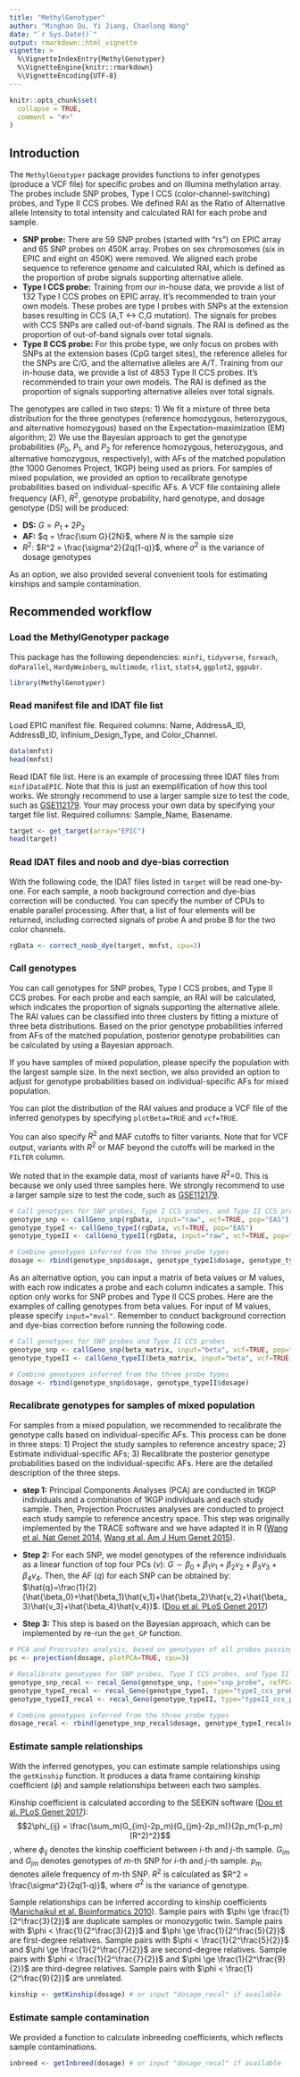 ```yaml
---
title: "MethylGenotyper"
author: "Minghan Qu, Yi Jiang, Chaolong Wang"
date: "`r Sys.Date()`"
output: rmarkdown::html_vignette
vignette: >
  %\VignetteIndexEntry{MethylGenotyper}
  %\VignetteEngine{knitr::rmarkdown}
  %\VignetteEncoding{UTF-8}
---
```


```r
knitr::opts_chunk$set(
  collapse = TRUE,
  comment = "#>"
)
```

## Introduction

The `MethylGenotyper` package provides functions to infer genotypes (produce a VCF file) for specific probes and on Illumina methylation array. The probes include SNP probes, Type I CCS (color-channel-switching) probes, and Type II CCS probes. We defined RAI as the Ratio of Alternative allele Intensity to total intensity and calculated RAI for each probe and sample.

-   **SNP probe:** There are 59 SNP probes (started with "rs") on EPIC array and 65 SNP probes on 450K array. Probes on sex chromosomes (six in EPIC and eight on 450K) were removed. We aligned each probe sequence to reference genome and calculated RAI, which is defined as the proportion of probe signals supporting alternative allele.
-   **Type I CCS probe:** Training from our in-house data, we provide a list of 132 Type I CCS probes on EPIC array. It's recommended to train your own models. These probes are type I probes with SNPs at the extension bases resulting in CCS (A,T \<-\> C,G mutation). The signals for probes with CCS SNPs are called out-of-band signals. The RAI is defined as the proportion of out-of-band signals over total signals.
-   **Type II CCS probe:** For this probe type, we only focus on probes with SNPs at the extension bases (CpG target sites), the reference alleles for the SNPs are C/G, and the alternative alleles are A/T. Training from our in-house data, we provide a list of 4853 Type II CCS probes. It's recommended to train your own models. The RAI is defined as the proportion of signals supporting alternative alleles over total signals.

The genotypes are called in two steps: 1) We fit a mixture of three beta distribution for the three genotypes (reference homozygous, heterozygous, and alternative homozygous) based on the Expectation--maximization (EM) algorithm; 2) We use the Bayesian approach to get the genotype probabilities ($P_0$, $P_1$, and $P_2$ for reference homozygous, heterozygous, and alternative homozygous, respectively), with AFs of the matched population (the 1000 Genomes Project, 1KGP) being used as priors. For samples of mixed population, we provided an option to recalibrate genotype probabilities based on individual-specific AFs. A VCF file containing allele frequency (AF), $R^2$, genotype probability, hard genotype, and dosage genotype (DS) will be produced:

-   **DS:** $G = P_1 + 2P_2$
-   **AF:** $q = \frac{\sum G}{2N}$, where $N$ is the sample size
-   $R^2$: $R^2 = \frac{\sigma^2}{2q(1-q)}$, where $\sigma^2$ is the variance of dosage genotypes

As an option, we also provided several convenient tools for estimating kinships and sample contamination.

## Recommended workflow

### Load the MethylGenotyper package

This package has the following dependencies: `minfi`, `tidyverse`, `foreach`, `doParallel`, `HardyWeinberg`, `multimode`, `rlist`, `stats4`, `ggplot2`, `ggpubr`.

```r
library(MethylGenotyper)
```

### Read manifest file and IDAT file list

Load EPIC manifest file. Required columns: Name, AddressA_ID, AddressB_ID, Infinium_Design_Type, and Color_Channel.

```r
data(mnfst)
head(mnfst)
```

Read IDAT file list. Here is an example of processing three IDAT files from `minfiDataEPIC`. Note that this is just an exemplification of how this tool works. We strongly recommend to use a larger sample size to test the code, such as [GSE112179](https://www.ncbi.nlm.nih.gov/geo/query/acc.cgi?acc=GSE112179). Your may process your own data by specifying your target file list. Required collumns: Sample_Name, Basename.

```r
target <- get_target(array="EPIC")
head(target)
```

### Read IDAT files and noob and dye-bias correction

With the following code, the IDAT files listed in `target` will be read one-by-one. For each sample, a noob background correction and dye-bias correction will be conducted. You can specify the number of CPUs to enable parallel processing. After that, a list of four elements will be returned, including corrected signals of probe A and probe B for the two color channels.

```r
rgData <- correct_noob_dye(target, mnfst, cpu=3)
```

### Call genotypes

You can call genotypes for SNP probes, Type I CCS probes, and Type II CCS probes. For each probe and each sample, an RAI will be calculated, which indicates the proportion of signals supporting the alternative allele. The RAI values can be classified into three clusters by fitting a mixture of three beta distributions. Based on the prior genotype probabilities inferred from AFs of the matched population, posterior genotype probabilities can be calculated by using a Bayesian approach.

If you have samples of mixed population, please specify the population with the largest sample size. In the next section, we also provided an option to adjust for genotype probabilities based on individual-specific AFs for mixed population.

You can plot the distribution of the RAI values and produce a VCF file of the inferred genotypes by specifying `plotBeta=TRUE` and `vcf=TRUE`.

You can also specify $R^2$ and MAF cutoffs to filter variants. Note that for VCF output, variants with $R^2$ or MAF beyond the cutoffs will be marked in the `FILTER` column.

We noted that in the example data, most of variants have $R^2$=0. This is because we only used three samples here. We strongly recommend to use a larger sample size to test the code, such as [GSE112179](https://www.ncbi.nlm.nih.gov/geo/query/acc.cgi?acc=GSE112179).

```r
# Call genotypes for SNP probes, Type I CCS probes, and Type II CCS probes
genotype_snp <- callGeno_snp(rgData, input="raw", vcf=TRUE, pop="EAS")
genotype_typeI <- callGeno_typeI(rgData, vcf=TRUE, pop="EAS")
genotype_typeII <- callGeno_typeII(rgData, input="raw", vcf=TRUE, pop="EAS")

# Combine genotypes inferred from the three probe types
dosage <- rbind(genotype_snp$dosage, genotype_typeI$dosage, genotype_typeII$dosage)
```

As an alternative option, you can input a matrix of beta values or M values, with each row indicates a probe and each column indicates a sample. This option only works for SNP probes and Type II CCS probes. Here are the examples of calling genotypes from beta values. For input of M values, please specify `input="mval"`. Remember to conduct background correction and dye-bias correction before running the following code.

```r
# Call genotypes for SNP probes and Type II CCS probes
genotype_snp <- callGeno_snp(beta_matrix, input="beta", vcf=TRUE, pop="EAS")
genotype_typeII <- callGeno_typeII(beta_matrix, input="beta", vcf=TRUE, pop="EAS")

# Combine genotypes inferred from the three probe types
dosage <- rbind(genotype_snp$dosage, genotype_typeII$dosage)
```

### Recalibrate genotypes for samples of mixed population

For samples from a mixed population, we recommended to recalibrate the genotype calls based on individual-specific AFs. This process can be done in three steps: 1) Project the study samples to reference ancestry space; 2) Estimate individual-specific AFs; 3) Recalibrate the posterior genotype probabilities based on the individual-specific AFs. Here are the detailed description of the three steps.

-   **step 1:** Principal Components Analyses (PCA) are conducted in 1KGP individuals and a combination of 1KGP individuals and each study sample. Then, Projection Procrustes analyses are conducted to project each study sample to reference ancestry space. This step was originally implemented by the TRACE software and we have adapted it in R ([Wang et al. Nat Genet 2014](https://www.nature.com/articles/ng.2924), [Wang et al. Am J Hum Genet 2015](http://dx.doi.org/10.1016/j.ajhg.2015.04.018)).

-   **Step 2:** For each SNP, we model genotypes of the reference individuals as a linear function of top four PCs ($v$): $G\sim\beta_0+\beta_1v_1+\beta_2v_2+\beta_3v_3+\beta_4v_4$. Then, the AF ($q$) for each SNP can be obtained by: $\hat{q}=\frac{1}{2}(\hat{\beta_0}+\hat{\beta_1}\hat{v_1}+\hat{\beta_2}\hat{v_2}+\hat{\beta_3}\hat{v_3}+\hat{\beta_4}\hat{v_4})$. ([Dou et al. PLoS Genet 2017](https://journals.plos.org/plosgenetics/article?id=10.1371/journal.pgen.1007021))

-   **Step 3:** This step is based on the Bayesian approach, which can be implemented by re-run the `get_GP` function.

```r
# PCA and Procrustes analysis, based on genotypes of all probes passing QC
pc <- projection(dosage, plotPCA=TRUE, cpu=3)

# Recalibrate genotypes for SNP probes, Type I CCS probes, and Type II CCS probes
genotype_snp_recal <- recal_Geno(genotype_snp, type="snp_probe", refPC=pc$refPC, studyPC=pc$studyPC)
genotype_typeI_recal <- recal_Geno(genotype_typeI, type="typeI_ccs_probe", refPC=pc$refPC, studyPC=pc$studyPC)
genotype_typeII_recal <- recal_Geno(genotype_typeII, type="typeII_ccs_probe", refPC=pc$refPC, studyPC=pc$studyPC)

# Combine genotypes inferred from the three probe types
dosage_recal <- rbind(genotype_snp_recal$dosage, genotype_typeI_recal$dosage, genotype_typeII_recal$dosage)
```

### Estimate sample relationships

With the inferred genotypes, you can estimate sample relationships using the `getKinship` function. It produces a data frame containing kinship coefficient ($\phi$) and sample relationships between each two samples.

Kinship coefficient is calculated according to the SEEKIN software ([Dou et al. PLoS Genet 2017](https://journals.plos.org/plosgenetics/article?id=10.1371/journal.pgen.1007021)): $$2\phi_{ij} = \frac{\sum_m(G_{im}-2p_m)(G_{jm}-2p_m)}{2p_m(1-p_m)(R^2)^2}$$, where $\phi_{ij}$ denotes the kinship coefficient between $i$-th and $j$-th sample. $G_{im}$ and $G_{jm}$ denotes genotypes of $m$-th SNP for $i$-th and $j$-th sample. $p_m$ denotes allele frequency of $m$-th SNP. $R^2$ is calculated as $R^2 = \frac{\sigma^2}{2q(1-q)}$, where $\sigma^2$ is the variance of genotype.

Sample relationships can be inferred according to kinship coefficients ([Manichaikul et al. Bioinformatics 2010](https://academic.oup.com/bioinformatics/article/26/22/2867/228512)). Sample pairs with $\phi \ge \frac{1}{2^\frac{3}{2}}$ are duplicate samples or monozygotic twin. Sample pairs with $\phi < \frac{1}{2^\frac{3}{2}}$ and $\phi \ge \frac{1}{2^\frac{5}{2}}$ are first-degree relatives. Sample pairs with $\phi < \frac{1}{2^\frac{5}{2}}$ and $\phi \ge \frac{1}{2^\frac{7}{2}}$ are second-degree relatives. Sample pairs with $\phi < \frac{1}{2^\frac{7}{2}}$ and $\phi \ge \frac{1}{2^\frac{9}{2}}$ are third-degree relatives. Sample pairs with $\phi < \frac{1}{2^\frac{9}{2}}$ are unrelated.

```r
kinship <- getKinship(dosage) # or input "dosage_recal" if available
```

### Estimate sample contamination

We provided a function to calculate inbreeding coefficients, which reflects sample contaminations.

```r
inbreed <- getInbreed(dosage) # or input "dosage_recal" if available
```
